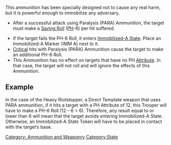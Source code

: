 {{n5-section-ammo-and-weaponry}}


This ammunition has been specially designed not to cause any real harm, but it is powerful enough to immobilize any adversary.

{{css_skillbox |black| PARALYSIS (PARA) AMMUNITION }}
{{roll}}
* After a successful attack using Paralysis (PARA) Ammunition, the target must make a [[Saving Roll]] ([[PH]]-6) per hit suffered.
{{effects}}
* If the target fails the PH-6 Roll, it enters [[Immobilized-A State]]. Place an Immobilized-A Marker (IMM A) next to it.
* [[Critical]] hits with Paralysis (PARA) Ammunition cause the target to make an additional PH-6 Roll.
* This Ammunition has no effect on targets that have no PH [[Attribute]]. In that case, the target will not roll and will ignore the effects of this Ammunition.
{{css_skillbox-end}}


==Example==
{{greybox-start | PARA Ammunition}}
In the case of the Heavy Riotstopper, a Direct Template weapon that uses PARA ammunition, if it hits a target with a PH Attribute of 12, this Trooper will have to make a PH-6 Roll (12 – 6 = 6). Therefore, any result equal to or lower than 6 will mean that the target avoids entering Immobilized-A State. Otherwise, an Immobilized-A State Token will have to be placed in contact with the target’s base.
{{greybox-end}}




[[Category: Ammunition and Weaponry]]

<!-- Manually added categories. -->
[[Category:State]]